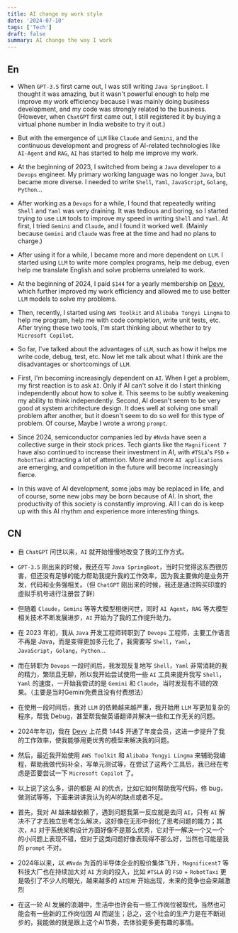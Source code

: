 ```yaml
---
title: AI change my work style
date: '2024-07-10'
tags: ['Tech']
draft: false
summary: AI change the way I work
---
```


<TOCInline toc={props.toc}/>

## En

- When `GPT-3.5` first came out, I was still writing `Java SpringBoot`. I thought it was amazing, but it wasn't powerful enough to help me improve my work efficiency because I was mainly doing business development, and my code was strongly related to the business. (However, when `ChatGPT` first came out, I still registered it by buying a virtual phone number in India website to try it out.)

- But with the emergence of `LLM` like `Claude` and `Gemini`, and the continuous development and progress of AI-related technologies like `AI-Agent` and `RAG`, `AI` has started to help me improve my work.

- At the beginning of 2023, I switched from being a `Java` developer to a `Devops` engineer. My primary working language was no longer `Java`, but became more diverse. I needed to write `Shell`, `Yaml`, `JavaScript`, `Golang`, `Python`...

- After working as a `Devops` for a while, I found that repeatedly writing `Shell` and `Yaml` was very draining. It was tedious and boring, so I started trying to use `LLM` tools to improve my speed in writing `Shell` and `Yaml`. At first, I tried `Gemini` and `Claude`, and I found it worked well. (Mainly because `Gemini` and `Claude` was free at the time and had no plans to charge.)

- After using it for a while, I became more and more dependent on `LLM`. I started using `LLM` to write more complex programs, help me debug, even help me translate English and solve problems unrelated to work.

- At the beginning of 2024, I paid `$144` for a yearly membership on [Devv](https://devv.ai/), which further improved my work efficiency and allowed me to use better `LLM` models to solve my problems.

- Then, recently, I started using `AWS Toolkit` and `Alibaba Tongyi Lingma` to help me program, help me with code completion, write unit tests, etc. After trying these two tools, I'm start thinking about whether to try `Microsoft Copilot`.

- So far, I've talked about the advantages of `LLM`, such as how it helps me write code, debug, test, etc. Now let me talk about what I think are the disadvantages or shortcomings of `LLM`.

- First, I'm becoming increasingly dependent on `AI`. When I get a problem, my first reaction is to ask `AI`. Only if AI can't solve it do I start thinking independently about how to solve it. This seems to be subtly weakening my ability to think independently. Second, AI doesn't seem to be very good at system architecture design. It does well at solving one small problem after another, but it doesn't seem to do so well for this type of problem. Of course, Maybe I wrote a wrong `prompt`.

- Since 2024, semiconductor companies led by `#Nvda` have seen a collective surge in their stock prices. Tech giants like the `Magnificent 7` have also continued to increase their investment in AI, with `#TSLA`'s `FSD` + `RobotTaxi` attracting a lot of attention. More and more `AI applications` are emerging, and competition in the future will become increasingly fierce.

- In this wave of AI development, some jobs may be replaced in life, and of course, some new jobs may be born because of AI. In short, the productivity of this society is constantly improving. All I can do is keep up with this AI rhythm and experience more interesting things.


## CN

- 自 `ChatGPT` 问世以来，`AI` 就开始慢慢地改变了我的工作方式。

- `GPT-3.5` 刚出来的时候，我还在写 `Java SpringBoot`，当时只觉得这东西很厉害，但还没有足够的能力帮助我提升我的工作效率，因为我主要做的是业务开发，代码和业务强相关。（但 `ChatGPT` 刚出来的时候，我还是通过购买印度的虚拟手机号进行注册尝了鲜）

- 但随着 `Claude`，`Gemini` 等等大模型相继问世，同时 `AI Agent`，`RAG` 等大模型相关技术不断发展进步，`AI` 开始为了我的工作提升助力。

- 在 2023 年初，我从 `Java` 开发工程师转职到了 `Devops` 工程师，主要工作语言不再是 Java，而是变得更加多元化了，我需要写 `Shell`，`Yaml`，`JavaScript`，`Golang`，`Python`...

- 而在转职为 `Devops` 一段时间后，我发现反复地写 `Shell`，`Yaml` 非常消耗的我的精力，繁琐且无聊，所以我开始尝试使用一些 `AI` 工具来提升我写 `Shell`，`Yaml` 的速度，一开始我尝试的是 `Gemini` 和 `Claude`，当时发现有不错的效果。（主要是当时Gemini免费且没有付费想法）

- 在使用一段时间后，我对 `LLM` 的依赖越来越严重，我开始用 `LLM` 写更加复杂的程序，帮我 Debug，甚至帮我做英语翻译并解决一些和工作无关的问题。

- 2024年年初，我在 [Devv](https://devv.ai/) 上花费 144$ 开通了年度会员，这进一步提升了我的工作效率，使我能够用更优秀的模型来解决我的问题。

- 然后，最近我开始使用 `AWS Toolkit` 和 `Alibaba Tongyi Lingma` 来辅助我编程，帮助我做代码补全，写单元测试等，在尝试了这两个工具后，我已经在考虑是否要尝试一下 `Microsoft Copilot` 了。

- 以上说了这么多，讲的都是 AI 的优点，比如它如何帮助我写代码，修 bug，做测试等等，下面来讲讲我认为的AI的缺点或者不足。

- 首先，我对 AI 越来越依赖了，遇到问题我第一反应就是去问 `AI`，只有 `AI` 解决不了才去独立思考怎么解决，这好像在无形中弱化了思考问题的能力；其次，`AI` 对于系统架构设计方面好像不是那么优秀，它对于一解决一个又一个的小问题上表现不错，但对于这类问题好像表现得不那么好，当然也可能是我的 `prompt` 不对。

- 2024年以来，以 `#Nvda` 为首的半导体企业的股价集体飞升，`Magnificent7` 等科技大厂也在持续加大对 `AI` 方向的投入，比如 `#TSLA` 的 `FSD` + `RobotTaxi` 更是吸引了不少人的眼光，越来越多的 `AI应用` 开始出现，未来的竞争也会来越激烈

- 在这一轮 AI 发展的浪潮中，生活中也许会有一些工作岗位被取代，当然也可能会有一些新的工作岗位因 AI 而诞生；总之，这个社会的生产力是在不断进步的，我能做的就是跟上这个AI节奏，去体验更多更有趣的事情。


